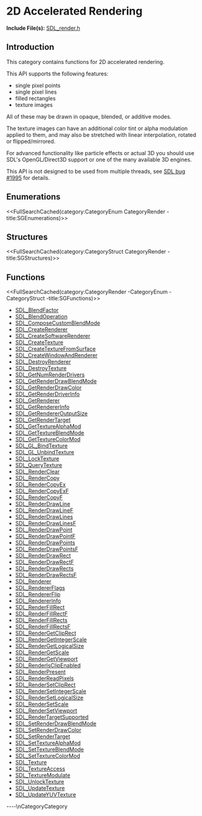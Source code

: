 
= 2D Accelerated Rendering =

'''Include File(s):''' [http://hg.libsdl.org/SDL/file/default/include/SDL_render.h SDL_render.h]


== Introduction ==
This category contains functions for 2D accelerated rendering.

This API supports the following features:

* single pixel points
* single pixel lines
* filled rectangles
* texture images

All of these may be drawn in opaque, blended, or additive modes.

The texture images can have an additional color tint or alpha modulation applied to them, and may also be stretched with linear interpolation, rotated or flipped/mirrored.

For advanced functionality like particle effects or actual 3D you should use SDL's OpenGL/Direct3D support or one of the many available 3D engines.

This API is not designed to be used from multiple threads, see [https://bugzilla.libsdl.org/show_bug.cgi?id=1995 SDL bug #1995] for details.

== Enumerations ==
<<FullSearchCached(category:CategoryEnum CategoryRender -title:SGEnumerations)>>

== Structures ==
<<FullSearchCached(category:CategoryStruct CategoryRender -title:SGStructures)>>

== Functions ==
<<FullSearchCached(category:CategoryRender -CategoryEnum -CategoryStruct -title:SGFunctions)>>


<!-- BEGIN CATEGORY LIST -->
* [[SDL_BlendFactor]]
* [[SDL_BlendOperation]]
* [[SDL_ComposeCustomBlendMode]]
* [[SDL_CreateRenderer]]
* [[SDL_CreateSoftwareRenderer]]
* [[SDL_CreateTexture]]
* [[SDL_CreateTextureFromSurface]]
* [[SDL_CreateWindowAndRenderer]]
* [[SDL_DestroyRenderer]]
* [[SDL_DestroyTexture]]
* [[SDL_GetNumRenderDrivers]]
* [[SDL_GetRenderDrawBlendMode]]
* [[SDL_GetRenderDrawColor]]
* [[SDL_GetRenderDriverInfo]]
* [[SDL_GetRenderer]]
* [[SDL_GetRendererInfo]]
* [[SDL_GetRendererOutputSize]]
* [[SDL_GetRenderTarget]]
* [[SDL_GetTextureAlphaMod]]
* [[SDL_GetTextureBlendMode]]
* [[SDL_GetTextureColorMod]]
* [[SDL_GL_BindTexture]]
* [[SDL_GL_UnbindTexture]]
* [[SDL_LockTexture]]
* [[SDL_QueryTexture]]
* [[SDL_RenderClear]]
* [[SDL_RenderCopy]]
* [[SDL_RenderCopyEx]]
* [[SDL_RenderCopyExF]]
* [[SDL_RenderCopyF]]
* [[SDL_RenderDrawLine]]
* [[SDL_RenderDrawLineF]]
* [[SDL_RenderDrawLines]]
* [[SDL_RenderDrawLinesF]]
* [[SDL_RenderDrawPoint]]
* [[SDL_RenderDrawPointF]]
* [[SDL_RenderDrawPoints]]
* [[SDL_RenderDrawPointsF]]
* [[SDL_RenderDrawRect]]
* [[SDL_RenderDrawRectF]]
* [[SDL_RenderDrawRects]]
* [[SDL_RenderDrawRectsF]]
* [[SDL_Renderer]]
* [[SDL_RendererFlags]]
* [[SDL_RendererFlip]]
* [[SDL_RendererInfo]]
* [[SDL_RenderFillRect]]
* [[SDL_RenderFillRectF]]
* [[SDL_RenderFillRects]]
* [[SDL_RenderFillRectsF]]
* [[SDL_RenderGetClipRect]]
* [[SDL_RenderGetIntegerScale]]
* [[SDL_RenderGetLogicalSize]]
* [[SDL_RenderGetScale]]
* [[SDL_RenderGetViewport]]
* [[SDL_RenderIsClipEnabled]]
* [[SDL_RenderPresent]]
* [[SDL_RenderReadPixels]]
* [[SDL_RenderSetClipRect]]
* [[SDL_RenderSetIntegerScale]]
* [[SDL_RenderSetLogicalSize]]
* [[SDL_RenderSetScale]]
* [[SDL_RenderSetViewport]]
* [[SDL_RenderTargetSupported]]
* [[SDL_SetRenderDrawBlendMode]]
* [[SDL_SetRenderDrawColor]]
* [[SDL_SetRenderTarget]]
* [[SDL_SetTextureAlphaMod]]
* [[SDL_SetTextureBlendMode]]
* [[SDL_SetTextureColorMod]]
* [[SDL_Texture]]
* [[SDL_TextureAccess]]
* [[SDL_TextureModulate]]
* [[SDL_UnlockTexture]]
* [[SDL_UpdateTexture]]
* [[SDL_UpdateYUVTexture]]
<!-- END CATEGORY LIST -->
----\nCategoryCategory
